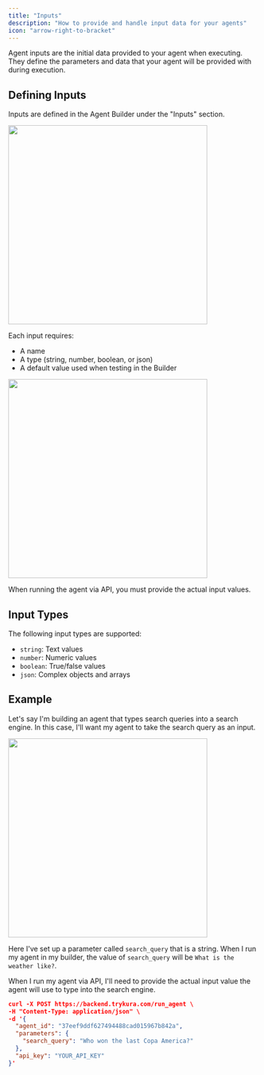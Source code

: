 ```yaml
---
title: "Inputs"
description: "How to provide and handle input data for your agents"
icon: "arrow-right-to-bracket"
---
```


Agent inputs are the initial data provided to your agent when executing. They define the parameters and data that your agent will be provided with during execution.

## Defining Inputs

Inputs are defined in the Agent Builder under the "Inputs" section.

<Frame>
  <img src="/images/input_1.png" width="400" />
</Frame>

Each input requires:

- A name
- A type (string, number, boolean, or json)
- A default value used when testing in the Builder

<Frame>
  <img src="/images/type_value_input.png" width="400" />
</Frame>

When running the agent via API, you must provide the actual input values.

## Input Types

The following input types are supported:

- `string`: Text values
- `number`: Numeric values
- `boolean`: True/false values
- `json`: Complex objects and arrays

## Example

Let's say I'm building an agent that types search queries into a search engine. In this case, I'll want my agent to take the search query as an input.

<Frame>
  <img src="/images/input_example.png" width="400" />
</Frame>

Here I've set up a parameter called `search_query` that is a string. When I run my agent in my builder, the value of `search_query` will be `What is the weather like?`.

When I run my agent via API, I'll need to provide the actual input value the agent will use to type into the search engine.

```json
curl -X POST https://backend.trykura.com/run_agent \
-H "Content-Type: application/json" \
-d '{
  "agent_id": "37eef9ddf627494488cad015967b842a",
  "parameters": {
    "search_query": "Who won the last Copa America?"
  },
  "api_key": "YOUR_API_KEY"
}'
```
